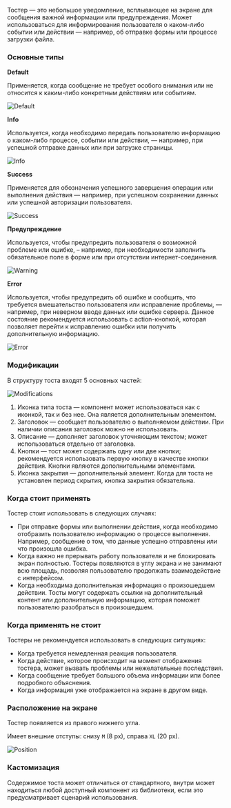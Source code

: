 Тостер — это небольшое уведомление, всплывающее на экране для сообщения важной информации или предупреждения. Может использоваться для информирования пользователя о каком-либо событии или действии — например, об отправке формы или процессе загрузки файла.

### Основные типы

**Default**

Применяется, когда сообщение не требует особого внимания или не относится к каким-либо конкретным действиям или событиям.

![Default](/static/images/design/Toaster/Default.png)

**Info**

Используется, когда необходимо передать пользователю информацию о каком-либо процессе, событии или действии, — например, при успешной отправке данных или при загрузке страницы.

![Info](/static/images/design/Toaster/Info.png)

**Success**

Применяется для обозначения успешного завершения операции или выполнения действия — например, при успешном сохранении данных или успешной авторизации пользователя.

![Success](/static/images/design/Toaster/Success.png)

**Предупреждение**

Используется, чтобы предупредить пользователя о возможной проблеме или ошибке, – например, при необходимости заполнить обязательное поле в форме или при отсутствии интернет-соединения.

![Warning](/static/images/design/Toaster/Warning.png)

**Error**

Используется, чтобы предупредить об ошибке и сообщить, что требуется вмешательство пользователя или исправление проблемы, — например, при неверном вводе данных или ошибке сервера. Данное состояние рекомендуется использовать с action-кнопкой, которая позволяет перейти к исправлению ошибки или получить дополнительную информацию.

![Error](/static/images/design/Toaster/Error.png)

### Модификации

В структуру тоста входят 5 основных частей:

![Modifications](/static/images/design/Toaster/Modifications.png)

1. Иконка типа тоста — компонент может использоваться как с иконкой, так и без нее. Она является дополнительным элементом.
2. Заголовок — сообщает пользователю о выполняемом действии. При наличии описания заголовок можно не использовать.
3. Описание — дополняет заголовок уточняющим текстом; может использоваться отдельно от заголовка.
4. Кнопки — тост может содержать одну или две кнопки; рекомендуется использовать первую кнопку в качестве кнопки действия. Кнопки являются дополнительными элементами.
5. Иконка закрытия — дополнительный элемент. Когда для тоста не установлен период скрытия, кнопка закрытия обязательна.

### Когда стоит применять

Тостер стоит использовать в следующих случаях:

- При отправке формы или выполнении действия, когда необходимо отобразить пользователю информацию о процессе выполнения. Например, сообщение о том, что данные успешно отправлены или что произошла ошибка.
- Когда важно не прерывать работу пользователя и не блокировать экран полностью. Тостеры появляются в углу экрана и не занимают всю площадь, позволяя пользователю продолжать взаимодействие с интерфейсом.
- Когда необходима дополнительная информация о произошедшем действии. Тосты могут содержать ссылки на дополнительный контент или дополнительную информацию, которая поможет пользователю разобраться в произошедшем.

### Когда применять не стоит

Тостеры не рекомендуется использовать в следующих ситуациях:

- Когда требуется немедленная реакция пользователя.
- Когда действие, которое происходит на момент отображения тостера, может вызвать проблемы или нежелательные последствия.
- Когда сообщение требует большого объема информации или более подробного объяснения.
- Когда информация уже отображается на экране в другом виде.

### Расположение на экране

Тостер появляется из правого нижнего угла.

Имеет внешние отступы: снизу `M` (8 px), справа `XL` (20 px).

![Position](/static/images/design/Toaster/Position.png)

### Кастомизация

Содержимое тоста может отличаться от стандартного, внутри может находиться любой доступный компонент из библиотеки, если это предусматривает сценарий использования.
